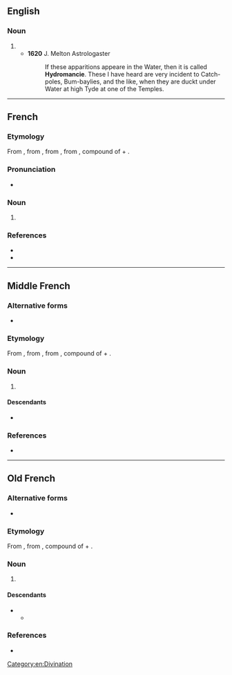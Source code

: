 ==English==

===Noun===
{{en-noun|-}}

# {{archaic form of|en|hydromancy}}
#* '''1620''' J. Melton Astrologaster
#*: If these apparitions appeare in the Water, then it is called '''Hydromancie'''. These I have heard are very incident to Catch-poles, Bum-baylies, and the like, when they are duckt under Water at high Tyde at one of the Temples.

[[Category:en:Divination]]

----

==French==

===Etymology===
From {{der|fr|frm|hydromancie}}, from {{der|fr|fro|hydromancie}}, from {{der|fr|LL.|hydromantīa}}, from {{der|fr|grc|ὑδρομαντεία}}, compound of {{m|grc|ὑδρο-||hydro-, water}} + {{m|grc|μαντεία||divination}}.

===Pronunciation===
* {{fr-IPA}}

===Noun===
{{fr-noun|f}}

# {{l|en|hydromancy}}

===References===
* {{R:Reverso}}
* {{R:TLFi}}

----

==Middle French==

===Alternative forms===
* {{alter|frm|idromancie}}

===Etymology===
From {{der|frm|fro|hydromancie}}, from {{der|frm|LL.|hydromantīa}}, from {{der|frm|grc|ὑδρομαντεία}}, compound of {{m|grc|ὑδρο-||hydro-, water}} + {{m|grc|μαντεία||divination}}.

===Noun===
{{frm-noun|f}}

# {{l|en|hydromancy}}

====Descendants====
* {{desc|fr|hydromancie}}

===References===
* {{R:DMF}}

----

==Old French==

===Alternative forms===
* {{alter|fro|ydromancie}}

===Etymology===
From {{der|fro|LL.|hydromantīa}}, from {{der|fro|grc|ὑδρομαντεία}}, compound of {{m|grc|ὑδρο-||hydro-, water}} + {{m|grc|μαντεία||divination}}.

===Noun===
{{fro-noun|f}}

# {{l|en|hydromancy}}

====Descendants====
* {{desc|frm|hydromancie}}
** {{desc|fr|hydromancie}}

===References===
* {{R:Godefroy}}